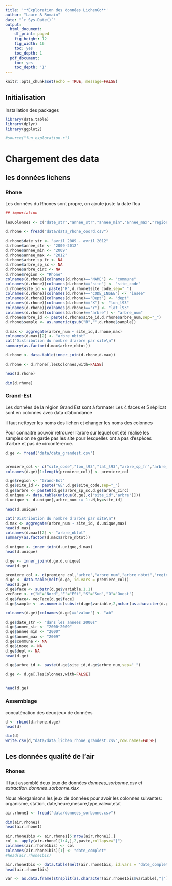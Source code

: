 ```yaml
---
title: '**Exploration des données LichenGo**'
author: "Laure & Romain"
date: "`r Sys.Date()`"
output:
  html_document:
    df_print: paged
    fig_height: 12
    fig_width: 16
    toc: yes
    toc_depth: 1
  pdf_document:
    toc: yes
    toc_depth: '1'
---
```


```r
knitr::opts_chunk$set(echo = TRUE, message=FALSE)
```

## Initialisation

Installation des packages
```r

library(data.table)
library(dplyr)
library(ggplot2)

#source("fun_exploration.r")

```

# Chargement des data

## les données lichens

### Rhone 

Les données du Rhones sont propre, on ajoute juste la date flou

```r
## importation

lesColonnes <- c("date_str","annee_str","annee_min","annee_max","region","site_id","site_code","commune","insee","dept","lon_l93","lat_l93","arbre_id","arbre_num","arbre_nbtot","arbre_sp_fr","arbre_sp_sc","arbre_circ","face","sample","sp","ab")

d.rhone <- fread("data/data_rhone_coord.csv")

d.rhone$date_str <- "avril 2009 - avril 2012"
d.rhone$annee_str <- "2009-2012"
d.rhone$annee_min <- "2009"
d.rhone$annee_max <- "2012" 
d.rhone$arbre_sp_fr <- NA
d.rhone$arbre_sp_sc <- NA
d.rhone$arbre_circ <- NA
d.rhone$region <- "Rhone"
colnames(d.rhone)[colnames(d.rhone)=="NAME"] <- "commune"
colnames(d.rhone)[colnames(d.rhone)=="site"] <- "site_code"
d.rhone$site_id <- paste("R",d.rhone$site_code,sep="_")
colnames(d.rhone)[colnames(d.rhone)=="CODE_INSEE"] <- "insee"
colnames(d.rhone)[colnames(d.rhone)=="Dept"] <- "dept"
colnames(d.rhone)[colnames(d.rhone)=="X"] <- "lon_l93"
colnames(d.rhone)[colnames(d.rhone)=="Y"] <- "lat_l93"
colnames(d.rhone)[colnames(d.rhone)=="arbre"] <- "arbre_num"
d.rhone$arbre_id <- paste(d.rhone$site_id,d.rhone$arbre_num,sep="_")
d.rhone$sample <- as.numeric(gsub("R","",d.rhone$sample))

d.max <- aggregate(arbre_num ~ site_id,d.rhone,max)
colnames(d.max)[2] <- "arbre_nbtot"
cat("Distribution du nombre d'arbre par site\n")
summary(as.factor(d.max$arbre_nbtot))

d.rhone <- data.table(inner_join(d.rhone,d.max))

d.rhone <- d.rhone[,lesColonnes,with=FALSE]

head(d.rhone)

dim(d.rhone)

```

### Grand-Est

Les données de la région Grand Est sont à formater
Les 4 faces et 5 réplicat sont en colonnes avec data d'abondance

il faut nettoyer les noms des lichen et changer les noms des colonnes

Pour connaitre pouvoir retrouver l'arbre sur lequel ont été réalisé
les samples on ne garde pas les site pour lesquelles ont a pas
d'espèces d'arbre et pas de circonférence.


```r

d.ge <- fread("data/data_grandest.csv")


premiere_col <- c("site_code","lon_l93","lat_l93","arbre_sp_fr","arbre_sp_sc","arbre_circ","sp")
colnames(d.ge)[1:length(premiere_col)] <- premiere_col

d.ge$region <- "Grand-Est"
d.ge$site_id <- paste("GE",d.ge$site_code,sep="_")
d.ge$arbre <- paste0(d.ge$arbre_sp_sc,d.ge$arbre_circ)
d.unique <- data.table(unique(d.ge[,c("site_id","arbre")]))
d.unique <- d.unique[,arbre_num := 1:.N,by=site_id]

head(d.unique)

cat("Distribution du nombre d'arbre par site\n")
d.max <- aggregate(arbre_num ~ site_id, d.unique,max)
head(d.max)
colnames(d.max)[2] <- "arbre_nbtot"
summary(as.factor(d.max$arbre_nbtot))

d.unique <- inner_join(d.unique,d.max)
head(d.unique)

d.ge <- inner_join(d.ge,d.unique)
head(d.ge)

premiere_col <- c(premiere_col,"arbre","arbre_num","arbre_nbtot","region","site_id")
d.ge <- data.table(melt(d.ge, id.vars = premiere_col))
head(d.ge)
d.ge$face <- substr(d.ge$variable,1,1)
vecFace <- c("N"="Nord","E"="ESt","S"="Sud","O"="Ouest")
d.ge$face<- vecFace[d.ge$face]
d.ge$sample <- as.numeric(substr(d.ge$variable,2,nchar(as.character(d.ge$variable))))

colnames(d.ge)[colnames(d.ge)=="value"] <- "ab"

d.ge$date_str <- "dans les annees 2000s"
d.ge$annee_str <- "2000~2009"
d.ge$annee_min <- "2000"
d.ge$annee_max <- "2009" 
d.ge$commune <- NA
d.ge$insee <- NA
d.ge$dept <- NA
head(d.ge)

d.ge$arbre_id <- paste(d.ge$site_id,d.ge$arbre_num,sep="_")

d.ge <- d.ge[,lesColonnes,with=FALSE]


head(d.ge)

```


### Assemblage

concaténation des deux jeux de données


```r
d <- rbind(d.rhone,d.ge)
head(d)

dim(d)
write.csv(d,"data/data_lichen_rhone_grandest.csv",row.names=FALSE)

```




## Les données qualité de l'air

### Rhones

Il faut assemblé deux jeux de données _donnees_sorbonne.csv_ et
_extraction_donnnes_sorbonne.xlsx_

Nous réorganisons les jeux de données pour avoir les colonnes
suivantes: 
organisme, station, date,heure,mesure,type,valeur,etat

```r

air.rhone1 <- fread("data/donnees_sorbonne.csv")

dim(air.rhone1)
head(air.rhone1)

air.rhone1bis <- air.rhone1[5:nrow(air.rhone1),]
col <- apply(air.rhone1[1:4,],2,paste,collapse="|")
colnames(air.rhone1bis) <- col
colnames(air.rhone1bis)[1] <- "date_complet"
#head(air.rhone1bis)

air.rhone1bis <- data.table(melt(air.rhone1bis, id.vars = "date_complet"))
head(air.rhone1bis)

var <- as.data.frame(strsplit(as.character(air.rhone1bis$variable),"|"))

```
